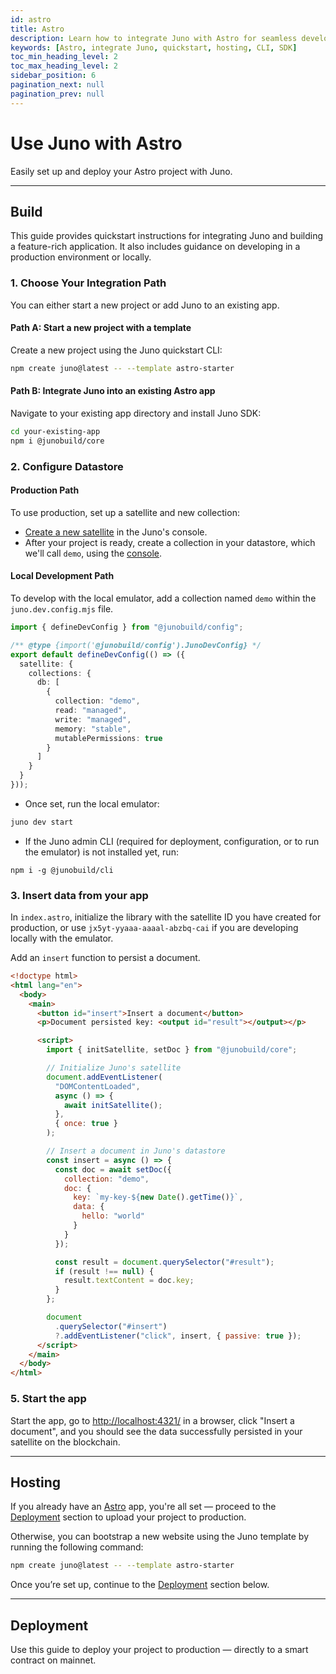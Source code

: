 ```yaml
---
id: astro
title: Astro
description: Learn how to integrate Juno with Astro for seamless development. Follow our quickstart guide and hosting instructions.
keywords: [Astro, integrate Juno, quickstart, hosting, CLI, SDK]
toc_min_heading_level: 2
toc_max_heading_level: 2
sidebar_position: 6
pagination_next: null
pagination_prev: null
---
```



# Use Juno with Astro

Easily set up and deploy your Astro project with Juno.


<Choice />

---

## Build

This guide provides quickstart instructions for integrating Juno and building a feature-rich application. It also includes guidance on developing in a production environment or locally.

### 1. Choose Your Integration Path

You can either start a new project or add Juno to an existing app.

#### Path A: Start a new project with a template

Create a new project using the Juno quickstart CLI:

```bash
npm create juno@latest -- --template astro-starter
```

#### Path B: Integrate Juno into an existing Astro app

Navigate to your existing app directory and install Juno SDK:

```bash
cd your-existing-app
npm i @junobuild/core
```

### 2. Configure Datastore

#### Production Path

To use production, set up a satellite and new collection:

- [Create a new satellite](../create-a-satellite.mdx) in the Juno's console.
- After your project is ready, create a collection in your datastore, which we'll call `demo`, using the [console](https://console.juno.build).

#### Local Development Path

To develop with the local emulator, add a collection named `demo` within the `juno.dev.config.mjs` file.

```typescript
import { defineDevConfig } from "@junobuild/config";

/** @type {import('@junobuild/config').JunoDevConfig} */
export default defineDevConfig(() => ({
  satellite: {
    collections: {
      db: [
        {
          collection: "demo",
          read: "managed",
          write: "managed",
          memory: "stable",
          mutablePermissions: true
        }
      ]
    }
  }
}));
```

- Once set, run the local emulator:

```bash
juno dev start
```

- If the Juno admin CLI (required for deployment, configuration, or to run the emulator) is not installed yet, run:

```
npm i -g @junobuild/cli
```

### 3. Insert data from your app

In `index.astro`, initialize the library with the satellite ID you have created for production, or use `jx5yt-yyaaa-aaaal-abzbq-cai` if you are developing locally with the emulator.

Add an `insert` function to persist a document.

```html title="index.astro"
<!doctype html>
<html lang="en">
  <body>
    <main>
      <button id="insert">Insert a document</button>
      <p>Document persisted key: <output id="result"></output></p>

      <script>
        import { initSatellite, setDoc } from "@junobuild/core";

        // Initialize Juno's satellite
        document.addEventListener(
          "DOMContentLoaded",
          async () => {
            await initSatellite();
          },
          { once: true }
        );

        // Insert a document in Juno's datastore
        const insert = async () => {
          const doc = await setDoc({
            collection: "demo",
            doc: {
              key: `my-key-${new Date().getTime()}`,
              data: {
                hello: "world"
              }
            }
          });

          const result = document.querySelector("#result");
          if (result !== null) {
            result.textContent = doc.key;
          }
        };

        document
          .querySelector("#insert")
          ?.addEventListener("click", insert, { passive: true });
      </script>
    </main>
  </body>
</html>
```

### 5. Start the app

Start the app, go to [http://localhost:4321/](http://localhost:4321/) in a browser, click "Insert a document", and you should see the data successfully persisted in your satellite on the blockchain.


<WhatsNext />

---

## Hosting

If you already have an [Astro](https://astro.build/) app, you're all set — proceed to the [Deployment](#deployment) section to upload your project to production.

Otherwise, you can bootstrap a new website using the Juno template by running the following command:

```bash
npm create juno@latest -- --template astro-starter
```

Once you’re set up, continue to the [Deployment](#deployment) section below.

---

## Deployment

Use this guide to deploy your project to production — directly to a smart contract on mainnet.


<Deploy index={1} />

[satellite]: ../terminology.md#satellite
